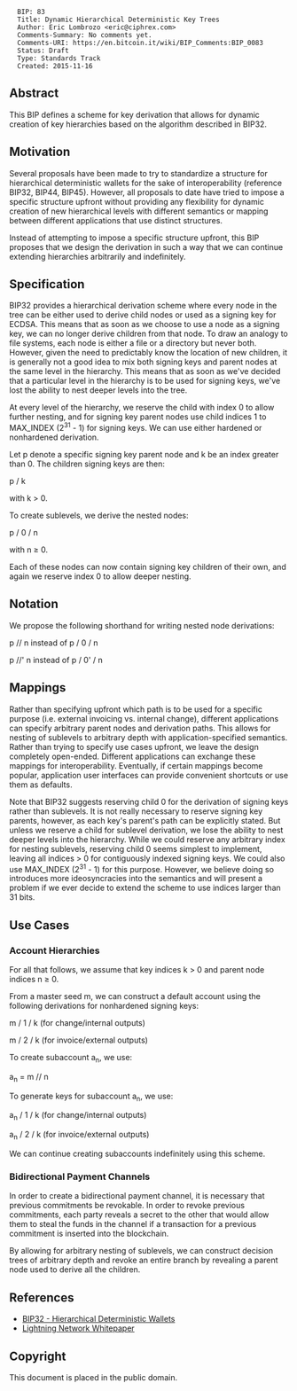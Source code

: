 <pre>
  BIP: 83
  Title: Dynamic Hierarchical Deterministic Key Trees
  Author: Eric Lombrozo <eric@ciphrex.com>
  Comments-Summary: No comments yet.
  Comments-URI: https://en.bitcoin.it/wiki/BIP_Comments:BIP_0083
  Status: Draft
  Type: Standards Track
  Created: 2015-11-16
</pre>

==Abstract==

This BIP defines a scheme for key derivation that allows for dynamic creation of key hierarchies based on the algorithm described in BIP32.

==Motivation==

Several proposals have been made to try to standardize a structure for hierarchical deterministic wallets for the sake of interoperability (reference BIP32, BIP44, BIP45). However, all proposals to date have tried to impose a specific structure upfront without providing any flexibility for dynamic creation of new hierarchical levels with different semantics or mapping between different applications that use distinct structures.

Instead of attempting to impose a specific structure upfront, this BIP proposes that we design the derivation in such a way that we can continue extending hierarchies arbitrarily and indefinitely.

==Specification==

BIP32 provides a hierarchical derivation scheme where every node in the tree can be either used to derive child nodes or used as a signing key for ECDSA. This means that as soon as we choose to use a node as a signing key, we can no longer derive children from that node. To draw an analogy to file systems, each node is either a file or a directory but never both. However, given the need to predictably know the location of new children, it is generally not a good idea to mix both signing keys and parent nodes at the same level in the hierarchy. This means that as soon as we've decided that a particular level in the hierarchy is to be used for signing keys, we've lost the ability to nest deeper levels into the tree.

At every level of the hierarchy, we reserve the child with index 0 to allow further nesting, and for signing key parent nodes use child indices 1 to MAX_INDEX (2<sup>31</sup> - 1) for signing keys. We can use either hardened or nonhardened derivation.

Let p denote a specific signing key parent node and k be an index greater than 0. The children signing keys are then:

p / k

with k > 0.

To create sublevels, we derive the nested nodes:

p / 0 / n

with n &ge; 0.

Each of these nodes can now contain signing key children of their own, and again we reserve index 0 to allow deeper nesting.

==Notation==

We propose the following shorthand for writing nested node derivations:

p // n instead of p / 0 / n

p //' n instead of p / 0' / n

==Mappings==

Rather than specifying upfront which path is to be used for a specific purpose (i.e. external invoicing vs. internal change), different applications can specify arbitrary parent nodes and derivation paths. This allows for nesting of sublevels to arbitrary depth with application-specified semantics. Rather than trying to specify use cases upfront, we leave the design completely open-ended. Different applications can exchange these mappings for interoperability. Eventually, if certain mappings become popular, application user interfaces can provide convenient shortcuts or use them as defaults.

Note that BIP32 suggests reserving child 0 for the derivation of signing keys rather than sublevels. It is not really necessary to reserve signing key parents, however, as each key's parent's path can be explicitly stated. But unless we reserve a child for sublevel derivation, we lose the ability to nest deeper levels into the hierarchy. While we could reserve any arbitrary index for nesting sublevels, reserving child 0 seems simplest to implement, leaving all indices > 0 for contiguously indexed signing keys. We could also use MAX_INDEX (2<sup>31</sup> - 1) for this purpose. However, we believe doing so introduces more ideosyncracies into the semantics and will present a problem if we ever decide to extend the scheme to use indices larger than 31 bits.

==Use Cases==

===Account Hierarchies===

For all that follows, we assume that key indices k > 0 and parent node indices n &ge; 0.

From a master seed m, we can construct a default account using the following derivations for nonhardened signing keys:

m / 1 / k (for change/internal outputs)

m / 2 / k (for invoice/external outputs)

To create subaccount a<sub>n</sub>, we use:

a<sub>n</sub> = m // n

To generate keys for subaccount a<sub>n</sub>, we use:

a<sub>n</sub> / 1 / k (for change/internal outputs)

a<sub>n</sub> / 2 / k (for invoice/external outputs)

We can continue creating subaccounts indefinitely using this scheme.

===Bidirectional Payment Channels===

In order to create a bidirectional payment channel, it is necessary that previous commitments be revokable. In order to revoke previous commitments, each party reveals a secret to the other that would allow them to steal the funds in the channel if a transaction for a previous commitment is inserted into the blockchain.

By allowing for arbitrary nesting of sublevels, we can construct decision trees of arbitrary depth and revoke an entire branch by revealing a parent node used to derive all the children. 

==References==

* [[bip-0032.mediawiki|BIP32 - Hierarchical Deterministic Wallets]]
* [[https://lightning.network/lightning-network-paper.pdf|Lightning Network Whitepaper]]

==Copyright==

This document is placed in the public domain.


